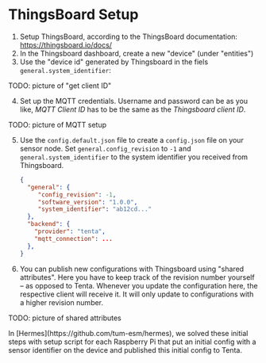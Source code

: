
# ThingsBoard Setup

1. Setup ThingsBoard, according to the ThingsBoard documentation: https://thingsboard.io/docs/
2. In the Thingsboard dashboard, create a new "device" (under "entities")
3. Use the "device id" generated by Thingsboard in the fiels `general.system_identifier`:

TODO: picture of "get client ID"

4. Set up the MQTT credentials. Username and password can be as you like, _MQTT Client ID_ has to be the same as the _Thingsboard client ID_.

TODO: picture of MQTT setup

5. Use the `config.default.json` file to create a `config.json` file on your sensor node. Set `general.config_revision` to `-1` and `general.system_identifier` to the system identifier you received from Thingsboard.

   ```json
   {
     "general": {
        "config_revision": -1,
        "software_version": "1.0.0",
        "system_identifier": "ab12cd..."
     },
     "backend": {
       "provider": "tenta",
       "mqtt_connection": ...
     },
   }
   ```

6. You can publish new configurations with Thingsboard using "shared attributes". Here you have to keep track of the revision number yourself – as opposed to Tenta. Whenever you update the configuration here, the respective client will receive it. It will only update to configurations with a higher revision number.

TODO: picture of shared attributes

<Callout emoji="💡" type="info">
  In [Hermes](https://github.com/tum-esm/hermes), we solved these initial steps
  with setup script for each Raspberry Pi that put an initial config with a
  sensor identifier on the device and published this initial config to Tenta.
</Callout>
